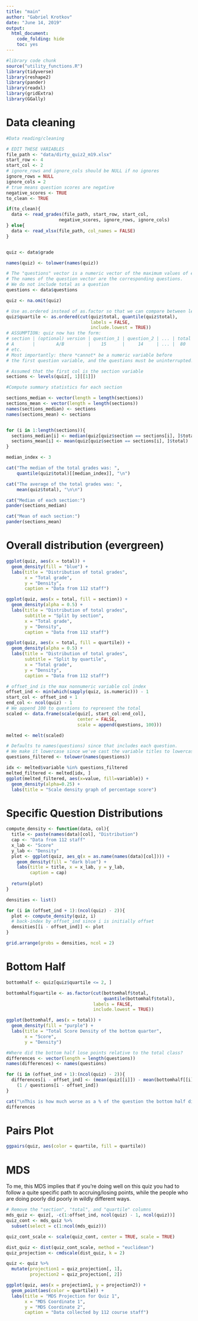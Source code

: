 ```yaml
---
title: "main"
author: "Gabriel Krotkov"
date: "June 14, 2019"
output:
  html_document:
    code_folding: hide
    toc: yes
---
```


```r
#library code chunk
source("utility_functions.R")
library(tidyverse)
library(reshape2)
library(pander)
library(readxl)
library(gridExtra)
library(GGally)
```

# Data cleaning

```r
#Data reading/cleaning

# EDIT THESE VARIABLES
file_path <- "data/dirty_quiz2_m19.xlsx"
start_row <- 4
start_col <- 2
# ignore_rows and ignore_cols should be NULL if no ignores
ignore_rows = NULL
ignore_cols = 2
# true means question scores are negative
negative_scores <- TRUE
to_clean <- TRUE

if(to_clean){
  data <- read_grades(file_path, start_row, start_col,
                    negative_scores, ignore_rows, ignore_cols)
} else{
  data <- read_xlsx(file_path, col_names = FALSE)
}


quiz <- data$grade

names(quiz) <- tolower(names(quiz))

# The "questions" vector is a numeric vector of the maximum values of each question.
# The names of the question vector are the corresponding questions.
# We do not include total as a question
questions <- data$questions

quiz <- na.omit(quiz)

# Use as.ordered instead of as.factor so that we can compare between levels.
quiz$quartile <- as.ordered(cut(quiz$total, quantile(quiz$total), 
                                labels = FALSE, 
                                include.lowest = TRUE))
# ASSUMPTION: quiz now has the form:
# section | (optional) version | question_1 | question_2 | ... | total | quartile
# A       |        A/B         |    15      |     14     | ... |  80   |    3  
# etc.
# Most importantly: there *cannot* be a numeric variable before 
# the first question variable, and the questions must be uninterrupted!

# Assumed that the first col is the section variable
sections <- levels(quiz[, 1][[1]])

#Compute summary statistics for each section

sections_median <- vector(length = length(sections))
sections_mean <- vector(length = length(sections))
names(sections_median) <- sections
names(sections_mean) <- sections


for (i in 1:length(sections)){
  sections_median[i] <- median(quiz[quiz$section == sections[i], ]$total)
  sections_mean[i] <- mean(quiz[quiz$section == sections[i], ]$total)
}

median_index <- 3

cat("The median of the total grades was: ", 
    quantile(quiz$total)[[median_index]], "\n")

cat("The average of the total grades was: ", 
    mean(quiz$total), "\n\n")

cat("Median of each section:")
pander(sections_median)

cat("Mean of each section:")
pander(sections_mean)
```

# Overall distribution (evergreen)

```r
ggplot(quiz, aes(x = total)) + 
  geom_density(fill = "blue") + 
  labs(title = "Distribution of total grades", 
       x = "Total grade", 
       y = "Density", 
       caption = "Data from 112 staff")

ggplot(quiz, aes(x = total, fill = section)) + 
  geom_density(alpha = 0.5) + 
  labs(title = "Distribution of total grades", 
       subtitle = "Split by section", 
       x = "Total grade", 
       y = "Density", 
       caption = "Data from 112 staff")

ggplot(quiz, aes(x = total, fill = quartile)) + 
  geom_density(alpha = 0.5) + 
  labs(title = "Distribution of total grades", 
       subtitle = "Split by quartile", 
       x = "Total grade", 
       y = "Density", 
       caption = "Data from 112 staff")

# offset_ind is the max nonnumeric variable col index
offset_ind <- min(which(sapply(quiz, is.numeric))) - 1
start_col <- offset_ind + 1
end_col <- ncol(quiz) - 1
# We append 100 to questions to represent the total
scaled <- data.frame(scale(quiz[, start_col:end_col], 
                           center = FALSE, 
                           scale = append(questions, 100)))

melted <- melt(scaled)

# Defaults to names(questions) since that includes each question. 
# We make it lowercase since we've cast the variable titles to lowercase
questions_filtered <- tolower(names(questions))

idx <- melted$variable %in% questions_filtered
melted_filtered <- melted[idx, ]
ggplot(melted_filtered, aes(x=value, fill=variable)) + 
  geom_density(alpha=0.25) + 
  labs(title = "Scale density graph of percentage score")
```

# Specific Question Distributions

```r

compute_density <- function(data, col){
  title <- paste(names(data)[col], "Distribution")
  cap <- "Data from 112 staff"
  x_lab <- "Score"
  y_lab <- "Density"
  plot <- ggplot(quiz, aes_q(x = as.name(names(data)[col]))) + 
    geom_density(fill = "dark blue") + 
    labs(title = title, x = x_lab, y = y_lab, 
         caption = cap)
  
  return(plot)
}

densities <- list()

for (i in (offset_ind + 1):(ncol(quiz) - 2)){
  plot <- compute_density(quiz, i)
  # back-index by offset_ind since i is initially offset
  densities[[i - offset_ind]] <- plot
}

grid.arrange(grobs = densities, ncol = 2)
```

# Bottom Half

```r
bottomhalf <- quiz[quiz$quartile <= 2, ]

bottomhalf$quartile <- as.factor(cut(bottomhalf$total, 
                                     quantile(bottomhalf$total), 
                                 labels = FALSE, 
                                 include.lowest = TRUE))

ggplot(bottomhalf, aes(x = total)) + 
  geom_density(fill = "purple") + 
  labs(title = "Total Score Density of the bottom quarter", 
       x = "Score", 
       y = "Density")

#Where did the bottom half lose points relative to the total class?
differences <- vector(length = length(questions))
names(differences) <- names(questions)

for (i in (offset_ind + 1):(ncol(quiz) - 2)){
  differences[i - offset_ind] <- (mean(quiz[[i]]) - mean(bottomhalf[[i]])) * 
    (1 / questions[i - offset_ind])
}

cat("\nThis is how much worse as a % of the question the bottom half did than the average student \n")
differences
```



# Pairs Plot

```r
ggpairs(quiz, aes(color = quartile, fill = quartile))
```

# MDS

To me, this MDS implies that if you're doing well on this quiz you had to follow a quite specific path to accruing/losing points, while the people who are doing poorly did poorly in wildly different ways. 


```r
# Remove the "section", "total", and "quartile" columns
mds_quiz <- quiz[, -c(1:offset_ind, ncol(quiz) - 1, ncol(quiz))]
quiz_cont <- mds_quiz %>%
  subset(select = c(1:ncol(mds_quiz)))

quiz_cont_scale <- scale(quiz_cont, center = TRUE, scale = TRUE)

dist_quiz <- dist(quiz_cont_scale, method = "euclidean")
quiz_projection <- cmdscale(dist_quiz, k = 2)

quiz <- quiz %>%
  mutate(projection1 = quiz_projection[, 1], 
         projection2 = quiz_projection[, 2])

ggplot(quiz, aes(x = projection1, y = projection2)) + 
  geom_point(aes(color = quartile)) + 
  labs(title = "MDS Projection for Quiz 1", 
       x = "MDS Coordinate 1", 
       y = "MDS Coordinate 2", 
       caption = "Data collected by 112 course staff")
```
